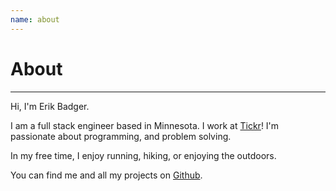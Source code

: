 ```yaml
---
name: about
---
```

# About
---
Hi, I'm Erik Badger.  

I am a full stack engineer based in Minnesota. I work at [Tickr](https://www.tickr.com)! I'm passionate about programming, and problem solving.

In my free time, I enjoy running, hiking, or enjoying the outdoors.

You can find me and all my projects on [Github](https://github.com/GoldfishPi).
